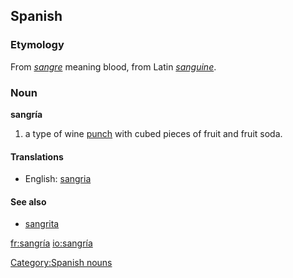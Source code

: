{{see|sangria}}
==Spanish==

===Etymology===
From ''[[sangre]]'' meaning blood, from Latin ''[[sanguine]]''.

===Noun===
'''sangría'''

# a type of wine [[punch]] with cubed pieces of fruit and fruit soda.

====Translations====
*English: [[sangria]]

====See also====
*[[sangrita]] {{f}}

[[Category:Spanish nouns]]

[[fr:sangría]]
[[io:sangría]]